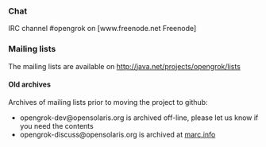 === Chat ===

IRC channel #opengrok on [www.freenode.net Freenode]

=== Mailing lists ===

The mailing lists are available on http://java.net/projects/opengrok/lists

==== Old archives ====

Archives of mailing lists prior to moving the project to github:

* opengrok-dev@opensolaris.org is archived off-line, please let us know if you need the contents
* opengrok-discuss@opensolaris.org is archived at [http://marc.info/?l=opensolaris-opengrok-discuss&r=1&w=2 marc.info]
